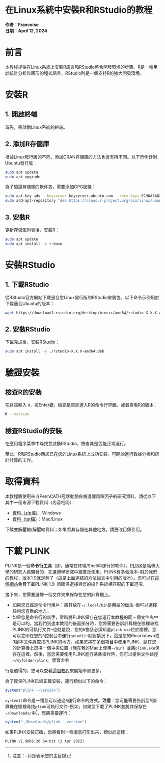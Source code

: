 
# 在Linux系統中安裝R和RStudio的教程

**作者：Francoise**  
**日期：April 12, 2024**

# 前言

本教程提供在Linux系統上安裝R語言和RStudio整合開發環境的步驟。R是一種用於統計分析和圖形的程式語言，RStudio則是一個支持R的強大開發環境。

# 安裝R

## 1. 開啟終端

首先，需啟動Linux系統的終端。

## 2. 添加R存儲庫

根據Linux發行版的不同，添加CRAN存儲庫的方法也會有所不同。以下示例針對Ubuntu發行版：

```bash
sudo apt update
sudo apt upgrade
```

為了驗證存儲庫的軟件包，需要添加GPG密鑰：
```bash
sudo apt-key adv --keyserver keyserver.ubuntu.com --recv-keys E298A3A825C0D65DFD57CBB651716619E084DAB9
sudo add-apt-repository "deb https://cloud.r-project.org/bin/linux/ubuntu $(lsb_release -cs)-cran40/"
```

## 3. 安裝R

更新存儲庫列表後，安裝R：

```bash
sudo apt update
sudo apt install -y r-base
```

# 安裝RStudio

## 1. 下載RStudio

從RStudio官方網站下載適合您Linux發行版的RStudio安裝包。以下命令示例用於下載適合Ubuntu的版本：

```bash
wget https://download1.rstudio.org/desktop/bionic/amd64/rstudio-X.X.X-amd64.deb
```

## 2. 安裝RStudio

下載完成後，安裝RStudio：

```bash
sudo apt install -y ./rstudio-X.X.X-amd64.deb
```

# 驗證安裝

## 檢查R的安裝

在終端輸入 `R`，按Enter鍵，檢查是否能進入R的命令行界面。或者查看R的版本：

```bash
R --version
```

## 檢查RStudio的安裝

在應用程序菜單中尋找並啟動RStudio，檢查其是否能正常運行。

至此，R和RStudio應該已在您的Linux系統上成功安裝，可開始進行數據分析和統計計算的工作。

# 取得資料

本教程將使用來自PennCATH冠狀動脈疾病遺傳風險因子的研究資料。請從以下其中一個來源下載資料（內容相同）：

- [資料（zip檔）](https://d1ypx1ckp5bo16.cloudfront.net/penncath/penncath.zip)：Windows
- [資料（tar檔）](https://d1ypx1ckp5bo16.cloudfront.net/penncath/penncath.tar.gz)：Mac/Linux

下載並解壓縮/解壓縮資料；如果將其存儲在其他地方，請更改目錄引用。

# 下載 PLINK 

PLINK是一個**命令行工具**（即，通常在終端/Shell中運行的軟件）。[PLINK](https://academic.oup.com/gigascience/article/4/1/s13742-015-0047-8/2707533?login=false)是哈佛大學的研究人員開發的，在遺傳學研究中被廣泛使用。PLINK有多個版本--對於我們的教程，版本1.9就足夠了（這是上面連結的方法論文中引用的版本）。您可以在[這個網站](https://www.cog-genomics.org/plink/1.9/)免費下載PLINK 1.9--請確保選擇與您的操作系統相匹配的下載選項。

接下來，您需要選擇一個文件夾來保存在您的計算機上。

- 如果您已經是命令行用戶：將其放在`~/.local/bin`是典型的做法--但可以選擇任何您喜歡的地方。
- 如果您是命令行的新手，暫時將PLINK保存在您運行本教程的同一個文件夾中是可以的。當我們到達本教程的後面部分時，您將需要告訴計算機在哪裡尋找PLINK的可執行文件--也就是說，您的`R`會話必須知道`plink.exe`位於哪裡。您可以立即在您的`R`控制台中運行`getwd()`--默認情況下，這是您的Rmarkdown或R腳本文件將查找PLINK的地方。如果您將在多個項目中使用PLINK，請在您的計算機上選擇一個中央位置（我在我的Mac上使用`~/bin`）並將`plink.exe`保存在這裡。然後，當您需要使用PLINK進行某些操作時，您可以提供文件路徑`~/myfolder/plink`。學習命令

行是值得的，您可以查看[這個教程](https://missing.csail.mit.edu/2020/course-shell/)來開始學習更多。
  
為了確保PLINK已經正確安裝，運行類似以下的命令：

```r
system("plink --version")
```

`system()`命令是一種您可以通過`R`運行命令的方式。**注意**：您可能需要告訴您的計算機在哪裡尋找`plink`可執行文件--例如，如果您下載了PLINK並將其保存在`~/Downloads/`中^[注意：`~`只是表示您的主目錄]，您將需要運行：

```r
system("~/Downloads/plink --version")
```

如果PLINK安裝正確，您將看到一條消息打印出來，類似於這樣：

`PLINK v1.90b6.26 64-bit (2 Apr 2022)`
